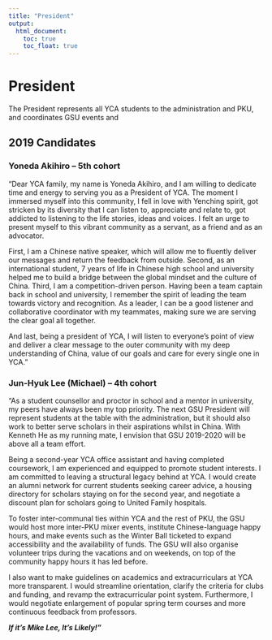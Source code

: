 ```yaml
---
title: "President"
output: 
  html_document:
    toc: true 
    toc_float: true
---
```

# President
The President represents all YCA students to the administration and PKU, and coordinates GSU events and 

## 2019 Candidates

### Yoneda Akihiro -- 5th cohort
"Dear YCA family, my name is Yoneda Akihiro, and I am willing to dedicate time and energy to serving you as a President of YCA. The moment I immersed myself into this community, I fell in love with Yenching spirit, got stricken by its diversity that I can listen to, appreciate and relate to, got addicted to listening to the life stories, ideas and voices. I felt an urge to present myself to this vibrant community as a servant, as a friend and as an advocator.

First, I am a Chinese native speaker, which will allow me to fluently deliver our messages and return the feedback from outside. Second, as an international student, 7 years of life in Chinese high school and university helped me to build a bridge between the global mindset and the culture of China. Third, I am a competition-driven person. Having been a team captain back in school and university, I remember the spirit of leading the team towards victory and recognition. As a leader, I can be a good listener and collaborative coordinator with my teammates, making sure we are serving the clear goal all together.

And last, being a president of YCA, I will listen to everyone’s point of view and deliver a clear message to the outer community with my deep understanding of China, value of our goals and care for every single one in YCA."



### Jun-Hyuk Lee (Michael) -- 4th cohort
“As a student counsellor and proctor in school and a mentor in university, my peers have always been my top priority. The next GSU President will represent students at the table with the administration, but it should also work to better serve scholars in their aspirations whilst in China. With Kenneth He as my running mate, I envision that GSU 2019-2020 will be above all a team effort.

Being a second-year YCA office assistant and having completed coursework, I am experienced and equipped to promote student interests. I am committed to leaving a structural legacy behind at YCA. I would create an alumni network for current students seeking career advice, a housing directory for scholars staying on for the second year, and negotiate a discount plan for scholars going to United Family hospitals.

To foster inter-communal ties within YCA and the rest of PKU, the GSU would host more inter-PKU mixer events, institute Chinese-language happy hours, and make events such as the Winter Ball ticketed to expand accessibility and the availability of funds. The GSU will also organise volunteer trips during the vacations and on weekends, on top of the community happy hours it has led before.

I also want to make guidelines on academics and extracurriculars at YCA more transparent. I would streamline orientation, clarify the criteria for clubs and funding, and revamp the extracurricular point system. Furthermore, I would negotiate enlargement of popular spring term courses and more continuous feedback from professors.

*__If it’s Mike Lee, It’s Likely!”__*